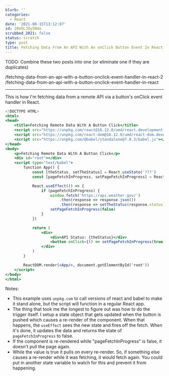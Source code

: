 ```yaml
---
blurb: ''
categories:
  - React
date: '2021-08-15T13:12:07'
id: 20eOLJOy5Ndo
scrubbed_2021: false
status: scratch
type: post
title: Fetching Data From An API With An onClick Button Event In React
---
```


TODO: Combine these two posts into one (or eliminate one if they are duplicates)

/fetching-data-from-an-api-with-a-button-onclick-event-handler-in-react-2
/fetching-data-from-an-api-with-a-button-onclick-event-handler-in-react

---



This is how I'm fetching data from a remote API via a button's onClick event handler in React.


```jsx
<!DOCTYPE HTML>
<html>
<head>
    <title>Fetching Remote Data With A Button Click</title>  
    <script src="https://unpkg.com/react@16.12.0/umd/react.development.js"></script>
    <script src="https://unpkg.com/react-dom@16.12.0/umd/react-dom.development.js"></script>
    <script src="https://unpkg.com/@babel/standalone@7.8.3/babel.js"></script>
</head>
<body>
    <p>Fetching Remote Data With A Button Click</p>
    <div id="root"></div>
    <script type="text/babel">
        function App() {
            const [theStatus, setTheStatus] = React.useState('???')
            const [pageFetchInProgress, setPageFetchInProgress] = React.useState(false)

            React.useEffect(() => {
                if (pageFetchInProgress) {
                    window.fetch('https://api.weather.gov/')
                        .then(response => response.json())
                        .then(response => setTheStatus(response.status))
                    setPageFetchInProgress(false)
                }
            })

            return (
                <div>
                    <div>API Status: {theStatus}</div>
                    <button onClick={() => setPageFetchInProgress(true)}>Check Status</button>
                </div>
            )
        }

        ReactDOM.render(<App/>, document.getElementById('root'))
    </script>
</body>
</html>
```

Notes:

- This example uses `unpkg.com` to call versions of react and babel to make it stand alone, but the script will function in a regular React app.
- The thing that took me the longest to figure out was how to do the trigger itself. I setup a state object that gets updated when the button is pushed which causes a re-render of the component. When that happens, the `useEffect` sees the new state and fires off the fetch. When it's done, it updates the data and returns the state of `pageFetchInProgress` to false. 
- If the component is re-rendered while "pageFetchInProgress" is false, it doesn't pull the page again. 
- While the value is true it pulls on every re-render. So, if something else causes a re-render while it was fetching, it would fetch again. You could put in another state variable to watch for this and prevent it from happening.
